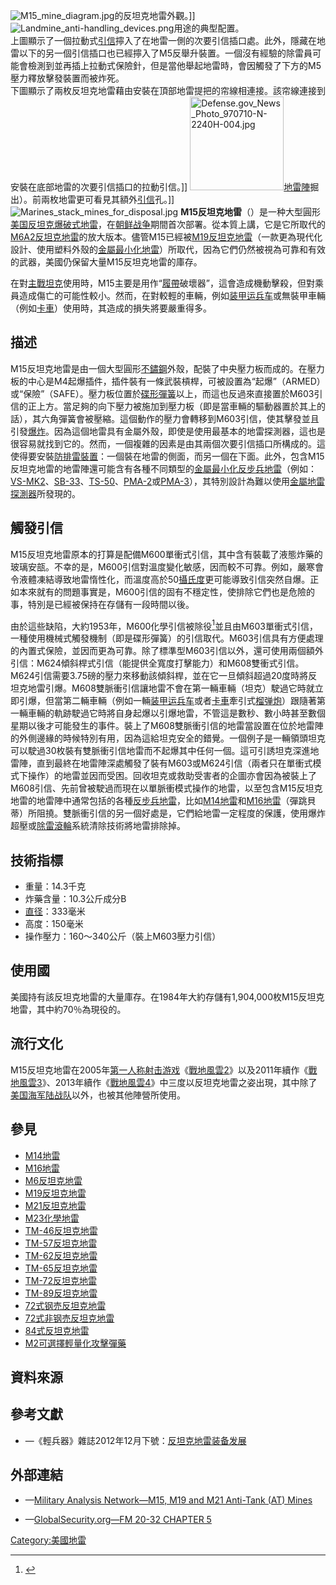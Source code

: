 {{noteTA
|G1=軍事
|G2=長度單位
|G3=Firearms
|1=zh:坦克;zh-hans:坦克;zh-hant:坦克;zh-cn:坦克;zh-tw:戰車;zh-hk:坦克;
|2=zh-cn:装甲输送车;zh-tw:裝甲運兵車;
}}
[[File:M15_mine_diagram.jpg|right]]的反坦克地雷外觀。]]
[[File:Landmine_anti-handling_devices.png|right]]用途的典型配置。<br />上圖顯示了一個拉動式[[引信|引信]]擰入了在地雷一側的次要引信插口處。此外，隱藏在地雷以下的另一個引信插口也已經擰入了M5反舉升裝置。一個沒有經驗的除雷員可能會檢測到並再插上拉動式保險針，但是當他舉起地雷時，會因觸發了下方的M5壓力釋放擊發裝置而被炸死。<br />下圖顯示了兩枚反坦克地雷藉由安裝在頂部地雷提把的帘線相連接。該帘線連接到安裝在底部地雷的次要引信插口的拉動引信。]]
[[File:Defense.gov_News_Photo_970710-N-2240H-004.jpg|150px]][[地雷陣|地雷陣]]掘出）。前兩枚地雷更可看見其額外[[引信|引信]]孔。]]
[[File:Marines_stack_mines_for_disposal.jpg|right]]
'''M15反坦克地雷'''（{{Lang-en|M15 Anti-tank mines}}）是一种大型圓形[[美国|美国]][[反坦克地雷|反坦克爆破式地雷]]，在[[朝鲜战争|朝鲜战争]]期間首次部署。從本質上講，它是它所取代的[[M6反坦克地雷|M6A2反坦克地雷]]的放大版本。儘管M15已經被[[M19反坦克地雷|M19反坦克地雷]]（一款更為現代化設計、使用塑料外殼的[[金屬最小化地雷|金屬最小化地雷]]）所取代，因為它們仍然被視為可靠和有效的武器，美國仍保留大量M15反坦克地雷的庫存。

在對[[坦克|主戰坦克]]使用時，M15主要是用作“[[履帶|履帶]]破壞器”，這會造成機動擊殺，但對乘員造成傷亡的可能性較小。然而，在對較輕的車輛，例如[[装甲运兵车|装甲运兵车]]或無裝甲車輛（例如[[载货汽车|卡車]]）使用時，其造成的損失將要嚴重得多。

== 描述 ==
M15反坦克地雷是由一個大型圓形[[不鏽鋼|不鏽鋼]]外殼，配裝了中央壓力板而成的。在壓力板的中心是M4起爆插件，插件裝有一條武裝槓桿，可被設置為“起爆”（ARMED）或“保險”（SAFE）。壓力板位置於[[貝氏墊圈|碟形彈簧]]以上，而這也反過來直接置於M603引信的正上方。當足夠的向下壓力被施加到壓力板（即是當車輛的驅動器置於其上的話），其六角彈簧會被壓縮。這個動作的壓力會轉移到M603引信，使其擊發並且引發[[爆炸|爆炸]]。因為這個地雷具有金屬外殼，即使是使用最基本的地雷探測器，這也是很容易就找到它的。然而，一個複雜的因素是由其兩個次要引信插口所構成的。這使得要安裝[[防排雷裝置|防排雷裝置]]：一個裝在地雷的側面，而另一個在下面。此外，包含M15反坦克地雷的地雷陣還可能含有各種不同類型的[[金屬最小化地雷|金屬最小化]][[反步兵地雷|反步兵地雷]]（例如：[[VS-MK2反步兵地雷|VS-MK2]]、[[SB-33反步兵地雷|SB-33]]、[[TS-50反步兵地雷|TS-50]]、[[PMA-2反步兵地雷|PMA-2]]或[[PMA-3反步兵地雷|PMA-3]]），其特別設計為難以使用[[金屬探測器|金屬地雷探測器]]所發現的。

== 觸發引信 == 
M15反坦克地雷原本的打算是配備M600單衝式引信，其中含有裝載了液態炸藥的玻璃安瓿。不幸的是，M600引信對溫度變化敏感，因而較不可靠。例如，嚴寒會令液體凍結導致地雷惰性化，而溫度高於50[[攝氏度|攝氏度]]更可能導致引信突然自爆。正如本來就有的問題事實是，M600引信的固有不穩定性，使排除它們也是危險的事，特別是已經被保持在存儲有一段時間以後。

由於這些缺陷，大約1953年，M600化學引信被除役<ref>{{Cite web |url=http://bhodian.com/M600fuzejob.html |title=存档副本 |accessdate=2015-04-16 |archive-date=2014-02-21 |archive-url=https://web.archive.org/web/20140221222547/http://bhodian.com/M600fuzejob.html |dead-url=no }}</ref>並且由M603單衝式引信，一種使用機械式觸發機制（即是碟形彈簧）的引信取代。M603引信具有方便處理的內置式保險，並因而更為可靠。除了標準型M603引信以外，還可使用兩個額外引信：M624傾斜桿式引信（能提供全寬度打擊能力）和M608雙衝式引信。M624引信需要3.75磅的壓力來移動該傾斜桿，並在它一旦傾斜超過20度時將反坦克地雷引爆。M608雙脈衝引信讓地雷不會在第一輛車輛（坦克）駛過它時就立即引爆，但當第二輛車輛（例如一輛[[装甲运兵车|装甲运兵车]]或者[[载货汽车|卡車]]牽引式[[榴弹炮|榴弹炮]]）跟隨著第一輛車輛的軌跡駛過它時將自身起爆以引爆地雷，不管這是數秒、數小時甚至數個星期以後才可能發生的事件。裝上了M608雙脈衝引信的地雷當設置在位於地雷陣的外側邊緣的時候特別有用，因為這給坦克安全的錯覺。一個例子是一輛領頭坦克可以駛過30枚裝有雙脈衝引信地雷而不起爆其中任何一個。這可引誘坦克深進地雷陣，直到最終在地雷陣深處觸發了裝有M603或M624引信（兩者只在單衝式模式下操作）的地雷並因而受困。回收坦克或救助受害者的企圖亦會因為被裝上了M608引信、先前曾被駛過而現在以單脈衝模式操作的地雷，以至包含M15反坦克地雷的地雷陣中通常包括的各種[[反步兵地雷|反步兵地雷]]，比如[[M14地雷|M14地雷]]和[[M16地雷|M16地雷]]（彈跳貝蒂）所阻撓。雙脈衝引信的另一個好處是，它們給地雷一定程度的保護，使用爆炸超壓或[[除雷滾輪|除雷滾輪]]系統清除技術將地雷排除掉。

== 技術指標 ==
* 重量：14.3千克
* 炸藥含量：10.3公斤成分B
* [[直径|直径]]：333毫米
* 高度：150毫米
* 操作壓力：160〜340公斤（裝上M603壓力引信）

== 使用國 ==
美國持有該反坦克地雷的大量庫存。在1984年大約存儲有1,904,000枚M15反坦克地雷，其中約70％為現役的。

== 流行文化 ==
M15反坦克地雷在2005年[[第一人称射击游戏|第一人称射击游戏]]《[[战地2|戰地風雲2]]》以及2011年續作《[[戰地風雲3|戰地風雲3]]》、2013年續作《[[戰地風雲4|戰地風雲4]]》中三度以反坦克地雷之姿出現，其中除了[[美国海军陆战队|美国海军陆战队]]以外，也被其他陣營所使用。

== 參見 ==
{{div col|cols=2}}
* [[M14地雷|M14地雷]]
* [[M16地雷|M16地雷]]
* [[M6反坦克地雷|M6反坦克地雷]]
* [[M19反坦克地雷|M19反坦克地雷]]
* [[M21反坦克地雷|M21反坦克地雷]]
* [[M23化學地雷|M23化學地雷]]
* [[TM-46反坦克地雷|TM-46反坦克地雷]]
* [[TM-57反坦克地雷|TM-57反坦克地雷]]
* [[TM-62反坦克地雷|TM-62反坦克地雷]]
* [[TM-65反坦克地雷|TM-65反坦克地雷]]
* [[TM-72反坦克地雷|TM-72反坦克地雷]]
* [[TM-89反坦克地雷|TM-89反坦克地雷]]
* [[72式钢売反坦克地雷|72式钢売反坦克地雷]]
* [[72式非钢売反坦克地雷|72式非钢売反坦克地雷]]
* [[84式反坦克地雷|84式反坦克地雷]]
* [[M2可選擇輕量化攻擊彈藥|M2可選擇輕量化攻擊彈藥]]
{{div col end}}

== 資料來源 ==
<div class="references-small">
<references />
</div>

== 參考文獻 ==
* {{zh-hant icon}}—《輕兵器》雜誌2012年12月下號：[http://www.xzbu.com/8/view-3808974.htm 反坦克地雷装备发展] {{Wayback|url=http://www.xzbu.com/8/view-3808974.htm |date=20160304201647 }}

== 外部連結 ==
* {{en icon}}—[http://fas.org/man/dod-101/sys/land/atm.htm Military Analysis Network—M15, M19 and M21 Anti-Tank (AT) Mines] {{Wayback|url=http://fas.org/man/dod-101/sys/land/atm.htm |date=20160602145706 }}
* {{en icon}}—[http://www.globalsecurity.org/military/library/policy/army/fm/20-32/chap5.html GlobalSecurity.org—FM 20-32 CHAPTER 5] {{Wayback|url=http://www.globalsecurity.org/military/library/policy/army/fm/20-32/chap5.html |date=20170907081137 }}

[[Category:美國地雷|Category:美國地雷]]